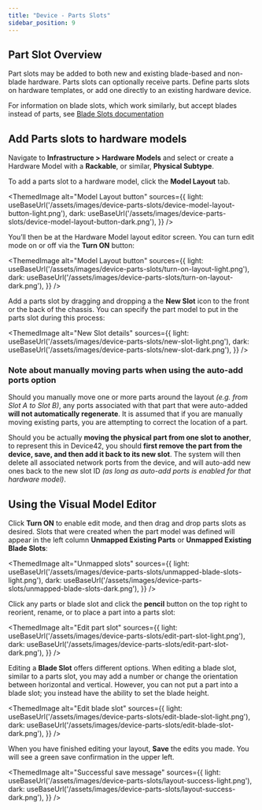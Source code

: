 ```yaml
---
title: "Device - Parts Slots"
sidebar_position: 9
---
```



## Part Slot Overview

Part slots may be added to both new and existing blade-based and non-blade hardware. Parts slots can optionally receive parts. Define parts slots on hardware templates, or add one directly to an existing hardware device.

For information on blade slots, which work similarly, but accept blades instead of parts, see [Blade Slots documentation](device-blade-slots.mdx)

## Add Parts slots to hardware models

Navigate to **Infrastructure > Hardware Models** and select or create a Hardware Model with a **Rackable**, or similar, **Physical Subtype**. 

To add a parts slot to a hardware model, click the **Model Layout** tab.

<ThemedImage
  alt="Model Layout button"
  sources={{
    light: useBaseUrl('/assets/images/device-parts-slots/device-model-layout-button-light.png'),
    dark: useBaseUrl('/assets/images/device-parts-slots/device-model-layout-button-dark.png'),
  }}
/>

You’ll then be at the Hardware Model layout editor screen. You can turn edit mode on or off via the **Turn ON** button:

<ThemedImage
  alt="Model Layout button"
  sources={{
    light: useBaseUrl('/assets/images/device-parts-slots/turn-on-layout-light.png'),
    dark: useBaseUrl('/assets/images/device-parts-slots/turn-on-layout-dark.png'),
  }}
/>

Add a parts slot by dragging and dropping a the **New Slot** icon to the front or the back of the chassis. You can specify the part model to put in the parts slot during this process:

<ThemedImage
  alt="New Slot details"
  sources={{
    light: useBaseUrl('/assets/images/device-parts-slots/new-slot-light.png'),
    dark: useBaseUrl('/assets/images/device-parts-slots/new-slot-dark.png'),
  }}
/>

### Note about manually moving parts when using the auto-add ports option

Should you manually move one or more parts around the layout _(e.g. from Slot A to Slot B)_, any ports associated with that part that were auto-added **will not automatically regenerate**. It is assumed that if you are manually moving existing parts, you are attempting to correct the location of a part.

Should you be actually **moving the physical part from one slot to another**, to represent this in Device42, you should **first remove the part from the device, save, and then add it back to its new slot**. The system will then delete all associated network ports from the device, and will auto-add new ones back to the new slot ID _(as long as auto-add ports is enabled for that hardware model)_.

## Using the Visual Model Editor

Click **Turn ON** to enable edit mode, and then drag and drop parts slots as desired. Slots that were created when the part model was defined will appear in the left column **Unmapped Existing Parts** or **Unmapped Existing Blade Slots**:

<ThemedImage
  alt="Unmapped slots"
  sources={{
    light: useBaseUrl('/assets/images/device-parts-slots/unmapped-blade-slots-light.png'),
    dark: useBaseUrl('/assets/images/device-parts-slots/unmapped-blade-slots-dark.png'),
  }}
/>

Click any parts or blade slot and click the **pencil** button on the top right to reorient, rename, or to place a part into a parts slot:

<ThemedImage
  alt="Edit part slot"
  sources={{
    light: useBaseUrl('/assets/images/device-parts-slots/edit-part-slot-light.png'),
    dark: useBaseUrl('/assets/images/device-parts-slots/edit-part-slot-dark.png'),
  }}
/>

Editing a **Blade Slot** offers different options. When editing a blade slot, similar to a parts slot, you may add a number or change the orientation between horizontal and vertical. However, you can not put a part into a blade slot; you instead have the ability to set the blade height.

<ThemedImage
  alt="Edit blade slot"
  sources={{
    light: useBaseUrl('/assets/images/device-parts-slots/edit-blade-slot-light.png'),
    dark: useBaseUrl('/assets/images/device-parts-slots/edit-blade-slot-dark.png'),
  }}
/>

When you have finished editing your layout, **Save** the edits you made. You will see a green save confirmation in the upper left.

<ThemedImage
  alt="Successful save message"
  sources={{
    light: useBaseUrl('/assets/images/device-parts-slots/layout-success-light.png'),
    dark: useBaseUrl('/assets/images/device-parts-slots/layout-success-dark.png'),
  }}
/>
